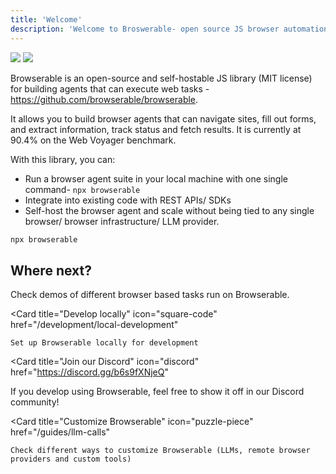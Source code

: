 ```yaml
---
title: 'Welcome'
description: 'Welcome to Broswerable- open source JS browser automation library for AI agents'
---
```


<img class="block dark:hidden" src="/browserable-ai.png" />
<img class="hidden dark:block invert-0" src="/browserable-ai-invert.png" />

Browserable is an open-source and self-hostable JS library (MIT license) for building agents that can execute web tasks - https://github.com/browserable/browserable.

It allows you to build browser agents that can navigate sites, fill out forms, and extract information, track status and fetch results. It is currently at 90.4% on the Web Voyager benchmark.

With this library, you can:
- Run a browser agent suite in your local machine with one single command- `npx browserable`
- Integrate into existing code with REST APIs/ SDKs
- Self-host the browser agent and scale without being tied to any single browser/ browser infrastructure/ LLM provider.

```bash
npx browserable
```

## Where next?

<CardGroup>

<Card title="Check out demos" icon="file" href="/getting-started/demos">
    Check demos of different browser based tasks run on Browserable.
</Card>

<Card
  title="Develop locally"
  icon="square-code"
  href="/development/local-development"
>
    Set up Browserable locally for development
</Card>

<Card
  title="Join our Discord"
  icon="discord"
  href="https://discord.gg/b6s9fXNjeQ"
>
   If you develop using Browserable, feel free to show it off in our Discord community!
</Card>

<Card
  title="Customize Browserable"
  icon="puzzle-piece"
  href="/guides/llm-calls"
>
    Check different ways to customize Browserable (LLMs, remote browser providers and custom tools)
</Card>

</CardGroup>
